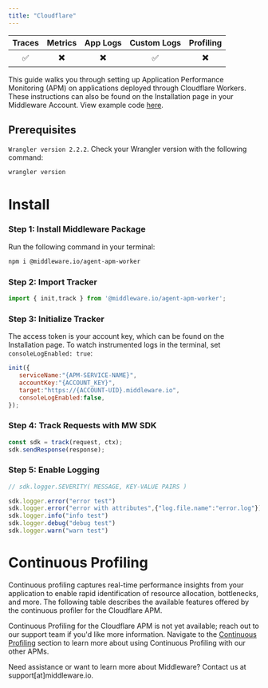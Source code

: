 ```yaml
---
title: "Cloudflare"
---
```


| Traces | Metrics | App Logs | Custom Logs | Profiling |
| :----: | :-----: | :------: | :---------: | :-------: |
| ✅ | ✖️ | ✖️ | ✅ | ✖️ |

This guide walks you through setting up Application Performance Monitoring (APM) on applications deployed through Cloudflare Workers. These instructions can also be found on the Installation page in your Middleware Account. View example code [here](https://github.com/middleware-labs/demo-apm/tree/master/cloudflare).

## Prerequisites

`Wrangler version 2.2.2`. Check your Wrangler version with the following command:
```bash Shell
wrangler version
```

# Install

### Step 1: Install Middleware Package

Run the following command in your terminal:
```bash Shell
npm i @middleware.io/agent-apm-worker 
```

### Step 2: Import Tracker

```javascript JavaScript
import { init,track } from '@middleware.io/agent-apm-worker';
```

### Step 3: Initialize Tracker

The access token is your account key, which can be found on the Installation page. To watch instrumented logs in the terminal, set `consoleLogEnabled: true`:

```javascript JavaScript
init({
   serviceName:"{APM-SERVICE-NAME}",
   accountKey:"{ACCOUNT_KEY}",
   target:"https://{ACCOUNT-UID}.middleware.io",
   consoleLogEnabled:false,
});
```

### Step 4: Track Requests with MW SDK

```javascript JavaScript
const sdk = track(request, ctx);
sdk.sendResponse(response);
```  

### Step 5: Enable Logging

```javascript JavaScript
// sdk.logger.SEVERITY( MESSAGE, KEY-VALUE PAIRS )

sdk.logger.error("error test")
sdk.logger.error("error with attributes",{"log.file.name":"error.log"})
sdk.logger.info("info test")
sdk.logger.debug("debug test")
sdk.logger.warn("warn test")
```

# Continuous Profiling

Continuous profiling captures real-time performance insights from your application to enable rapid identification of resource allocation, bottlenecks, and more. The following table describes the available features offered by the continuous profiler for the Cloudflare APM.

Continuous Profiling for the Cloudflare APM is not yet available; reach out to our support team if you'd like more information. Navigate to the [Continuous Profiling](https://docs.middleware.io/workflow/profiling#continuous-profiling) section to learn more about using Continuous Profiling with our other APMs.

<Note> Need assistance or want to learn more about Middleware? Contact us at support[at]middleware.io. </Note>